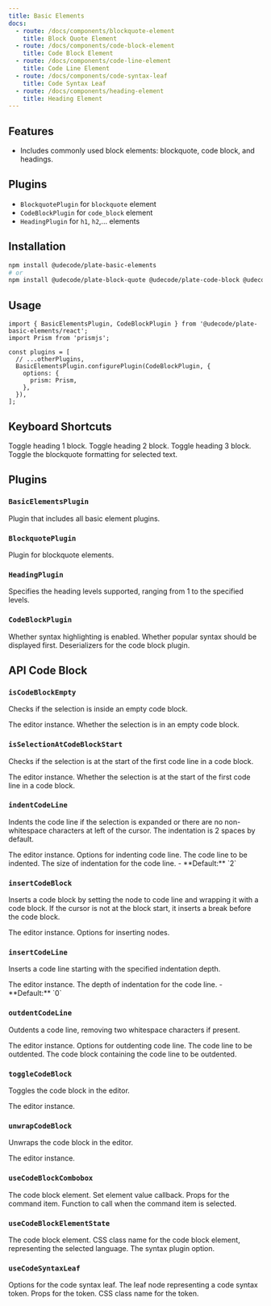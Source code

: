 ```yaml
---
title: Basic Elements
docs:
  - route: /docs/components/blockquote-element
    title: Block Quote Element
  - route: /docs/components/code-block-element
    title: Code Block Element
  - route: /docs/components/code-line-element
    title: Code Line Element
  - route: /docs/components/code-syntax-leaf
    title: Code Syntax Leaf
  - route: /docs/components/heading-element
    title: Heading Element
---
```


<ComponentPreview name="basic-elements-demo" />

<PackageInfo>

## Features

- Includes commonly used block elements: blockquote, code block, and headings.

</PackageInfo>

## Plugins

- `BlockquotePlugin` for `blockquote` element
- `CodeBlockPlugin` for `code_block` element
- `HeadingPlugin` for `h1`, `h2`,... elements

## Installation

```bash
npm install @udecode/plate-basic-elements
# or
npm install @udecode/plate-block-quote @udecode/plate-code-block @udecode/plate-heading
```

## Usage

```tsx
import { BasicElementsPlugin, CodeBlockPlugin } from '@udecode/plate-basic-elements/react';
import Prism from 'prismjs';

const plugins = [
  // ...otherPlugins,
  BasicElementsPlugin.configurePlugin(CodeBlockPlugin, {
    options: {
      prism: Prism,
    },
  }),
];
```

## Keyboard Shortcuts

<KeyTable>
  <KeyTableItem hotkey="Cmd + Opt + 1">Toggle heading 1 block.</KeyTableItem>
  <KeyTableItem hotkey="Cmd + Opt + 2">Toggle heading 2 block.</KeyTableItem>
  <KeyTableItem hotkey="Cmd + Opt + 3">Toggle heading 3 block.</KeyTableItem>
  <KeyTableItem hotkey="Cmd + Shift + .">
    Toggle the blockquote formatting for selected text.
  </KeyTableItem>
</KeyTable>

## Plugins

### `BasicElementsPlugin`

Plugin that includes all basic element plugins.

### `BlockquotePlugin`

Plugin for blockquote elements.

### `HeadingPlugin`

<API name="HeadingPlugin">
<APIOptions>
  <APIItem name="levels" type="number" optional>
    Specifies the heading levels supported, ranging from 1 to the specified levels.
  </APIItem>
</APIOptions>
</API>

### `CodeBlockPlugin`

<API name="CodeBlockPlugin">
<APIOptions>
  <APIItem name="syntax" type="boolean" optional>
    Whether syntax highlighting is enabled.
  </APIItem>
  <APIItem name="syntaxPopularFirst" type="boolean" optional>
    Whether popular syntax should be displayed first.
  </APIItem>
  <APIItem name="deserializers" type="string[]" optional>
    Deserializers for the code block plugin.
  </APIItem>
</APIOptions>
</API>

## API Code Block

### `isCodeBlockEmpty`

Checks if the selection is inside an empty code block.

<API name="isCodeBlockEmpty">
<APIParameters>
  <APIItem name="editor" type="PlateEditor">
    The editor instance.
  </APIItem>
</APIParameters>

<APIReturns type="boolean">
  Whether the selection is in an empty code block.
</APIReturns>
</API>

### `isSelectionAtCodeBlockStart`

Checks if the selection is at the start of the first code line in a code block.

<API name="isSelectionAtCodeBlockStart">
<APIParameters>
  <APIItem name="editor" type="PlateEditor">
    The editor instance.
  </APIItem>
</APIParameters>

<APIReturns type="boolean">
  Whether the selection is at the start of the first code line in a code block.
</APIReturns>
</API>

### `indentCodeLine`

Indents the code line if the selection is expanded or there are no non-whitespace characters at left of the cursor. The indentation is 2 spaces by default.

<API name="indentCodeLine">
<APIParameters>
  <APIItem name="editor" type="PlateEditor">
    The editor instance.
  </APIItem>
  <APIItem name="options" type="IndentCodeLineOptions">
    Options for indenting code line.
  </APIItem>
</APIParameters>

<APIOptions type="IndentCodeLineOptions">
  <APIItem name="codeLine" type="ElementEntry">
    The code line to be indented.
  </APIItem>
  <APIItem name="indentDepth" type="number">
    The size of indentation for the code line.
    - **Default:** `2`
  </APIItem>
</APIOptions>
</API>

### `insertCodeBlock`

Inserts a code block by setting the node to code line and wrapping it with a code block. If the cursor is not at the block start, it inserts a break before the code block.

<API name="insertCodeBlock">
<APIParameters>
  <APIItem name="editor" type="PlateEditor">
    The editor instance.
  </APIItem>
  <APIItem name="insertNodesOptions" type="Omit<InsertNodesOptions, 'match'>" optional>
    Options for inserting nodes.
  </APIItem>
</APIParameters>
</API>

### `insertCodeLine`

Inserts a code line starting with the specified indentation depth.

<API name="insertCodeLine">
<APIParameters>
  <APIItem name="editor" type="PlateEditor">
    The editor instance.
  </APIItem>
  <APIItem name="indentDepth" type="number" optional>
    The depth of indentation for the code line.
    - **Default:** `0`
  </APIItem>
</APIParameters>
</API>

### `outdentCodeLine`

Outdents a code line, removing two whitespace characters if present.

<API name="outdentCodeLine">
<APIParameters>
  <APIItem name="editor" type="PlateEditor">
    The editor instance.
  </APIItem>
  <APIItem name="options" type="OutdentCodeLineOptions" optional>
    Options for outdenting code line.
  </APIItem>
</APIParameters>

<APIOptions type="OutdentCodeLineOptions">
  <APIItem name="codeLine" type="ElementEntry">
    The code line to be outdented.
  </APIItem>
  <APIItem name="codeBlock" type="ElementEntry">
    The code block containing the code line to be outdented.
  </APIItem>
</APIOptions>
</API>

### `toggleCodeBlock`

Toggles the code block in the editor.

<API name="toggleCodeBlock">
<APIParameters>
  <APIItem name="editor" type="PlateEditor">
    The editor instance.
  </APIItem>
</APIParameters>
</API>

### `unwrapCodeBlock`

Unwraps the code block in the editor.

<API name="unwrapCodeBlock">
<APIParameters>
  <APIItem name="editor" type="PlateEditor">
    The editor instance.
  </APIItem>
</APIParameters>
</API>

### `useCodeBlockCombobox`

<API name="useCodeBlockCombobox">
<APIState>
  <APIItem name="element" type="TCodeBlockElement">
    The code block element.
  </APIItem>
  <APIItem name="setValue" type="function">
    Set element value callback.
  </APIItem>
</APIState>

<APIReturns type="{ commandItemProps: object }">
  <APIItem name="commandItemProps" type="object">
    Props for the command item.
  </APIItem>
  <APIItem name="onSelect" type="function">
    Function to call when the command item is selected.
  </APIItem>
</APIReturns>
</API>

### `useCodeBlockElementState`

<API name="useCodeBlockElementState">
<APIParameters>
  <APIItem name="element" type="TCodeBlockElement">
    The code block element.
  </APIItem>
</APIParameters>

<APIReturns type="object">
  <APIItem name="className" type="string | false">
    CSS class name for the code block element, representing the selected language.
  </APIItem>
  <APIItem name="syntax" type="boolean | undefined">
    The syntax plugin option.
  </APIItem>
</APIReturns>
</API>

### `useCodeSyntaxLeaf`

<API name="useCodeSyntaxLeaf">
<APIParameters>
  <APIItem name="options" type="object">
    Options for the code syntax leaf.
  </APIItem>
</APIParameters>

<APIOptions type="object">
  <APIItem name="leaf" type="any">
    The leaf node representing a code syntax token.
  </APIItem>
</APIOptions>

<APIReturns type="{ tokenProps: object }">
  <APIItem name="tokenProps" type="object">
    Props for the token.
  </APIItem>
  <APIItem name="className" type="string">
    CSS class name for the token.
  </APIItem>
</APIReturns>
</API>